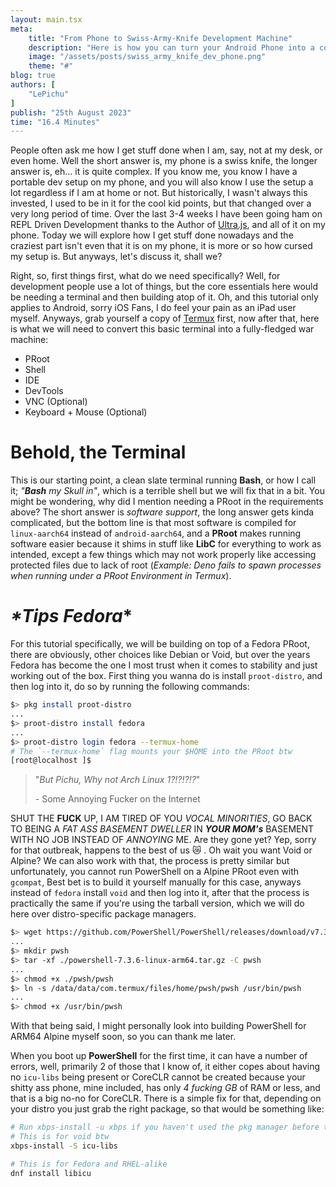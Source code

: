 ```yaml
---
layout: main.tsx
meta:
    title: "From Phone to Swiss-Army-Knife Development Machine"
    description: "Here is how you can turn your Android Phone into a completely overpowered programming machine which fits in your pocket."
    image: "/assets/posts/swiss_army_knife_dev_phone.png"
    theme: "#"
blog: true
authors: [
	"LePichu"
]
publish: "25th August 2023"
time: "16.4 Minutes"
---
```


People often ask me how I get stuff done when I am, say, not at my desk, or even home. Well the short answer is, my phone is a swiss knife, the longer answer is, eh... it is quite complex. If you know me, you know I have a portable dev setup on my phone, and you will also know I use the setup a lot regardless if I am at home or not. But historically, I wasn't always this invested, I used to be in it for the cool kid points, but that changed over a very long period of time. Over the last 3-4 weeks I have been going ham on REPL Driven Development thanks to the Author of [Ultra.js](https://ultrajs.dev), and all of it on my phone. Today we will explore how I get stuff done nowadays and the craziest part isn't even that it is on my phone, it is more or so how cursed my setup is. But anyways, let's discuss it, shall we?

Right, so, first things first, what do we need specifically? Well, for development people use a lot of things, but the core essentials here would be needing a terminal and then building atop of it. Oh, and this tutorial only applies to Android, sorry iOS Fans, I do feel your pain as an iPad user myself. Anyways, grab yourself a copy of [Termux](https://termux.dev/en/) first, now after that, here is what we will need to convert this basic terminal into a fully-fledged war machine:  

- PRoot
- Shell
- IDE
- DevTools
- VNC (Optional)
- Keyboard + Mouse (Optional)
  
# Behold, the Terminal
This is our starting point, a clean slate terminal running **Bash**, or how I call it; *"**Bash** my Skull in"*, which is a terrible shell but we will fix that in a bit. You might be wondering, why did I mention needing a PRoot in the requirements above? The short answer is *software support*, the long answer gets kinda complicated, but the bottom line is that most software is compiled for `linux-aarch64` instead of `android-aarch64`, and a **PRoot** makes running software easier because it shims in stuff like **LibC** for everything to work as intended, except a few things which may not work properly like accessing protected files due to lack of root (*Example: Deno fails to spawn processes when running under a PRoot Environment in Termux*). 

# *\*Tips Fedora*\*
For this tutorial specifically, we will be building on top of a Fedora PRoot, there are obviously, other choices like Debian or Void, but over the years Fedora has become the one I most trust when it comes to stability and just working out of the box. First thing you wanna do is install `proot-distro`, and then log into it, do so by running the following commands:
```sh
$> pkg install proot-distro
...
$> proot-distro install fedora
...
$> proot-distro login fedora --termux-home 
# The `--termux-home` flag mounts your $HOME into the PRoot btw
[root@localhost ]$
```

> "*But Pichu, Why not Arch Linux 1?!?!?!?*" 
> 
> \- Some Annoying Fucker on the Internet

SHUT THE **FUCK** UP, I AM TIRED OF YOU *VOCAL MINORITIES*, GO BACK TO BEING A *FAT ASS BASEMENT DWELLER* IN ***YOUR MOM's*** BASEMENT WITH NO JOB INSTEAD OF *ANNOYING* ME. Are they gone yet? Yep, sorry for that outbreak, happens to the best of us 😿 . Oh wait you want Void or Alpine? We can also work with that, the process is pretty similar but unfortunately, you cannot run PowerShell on a Alpine PRoot even with `gcompat`, Best bet is to build it yourself manually for this case, anyways instead of `fedora` install `void` and then log into it, after that the process is practically the same if you're using the tarball version, which we will do here over distro-specific package managers. 

```sh
$> wget https://github.com/PowerShell/PowerShell/releases/download/v7.3.6/powershell-7.3.6-linux-arm64.tar.gz 
...
$> mkdir pwsh
$> tar -xf ./powershell-7.3.6-linux-arm64.tar.gz -C pwsh
...
$> chmod +x ./pwsh/pwsh
$> ln -s /data/data/com.termux/files/home/pwsh/pwsh /usr/bin/pwsh
...
$> chmod +x /usr/bin/pwsh
```

With that being said, I might personally look into building PowerShell for ARM64 Alpine myself soon, so you can thank me later. 

When you boot up **PowerShell** for the first time, it can have a number of errors, well, primarily 2 of those that I know of, it either copes about having no `icu-libs` being present or CoreCLR cannot be created because your shitty ass phone, mine included, has only *4 fucking GB* of RAM or less, and that is a big no-no for CoreCLR. There is a simple fix for that, depending on your distro you just grab the right package, so that would be something like:

```sh
# Run xbps-install -u xbps if you haven't used the pkg manager before this command
# This is for void btw 
xbps-install -S icu-libs

# This is for Fedora and RHEL-alike
dnf install libicu
```